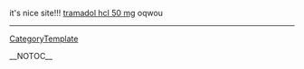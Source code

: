 it's nice site!!! <a href=" http://www.washingtontimes.com/users/tramadolman/ ">tramadol hcl 50 mg</a>  oqwou
----
[[CategoryTemplate]]

__NOTOC__